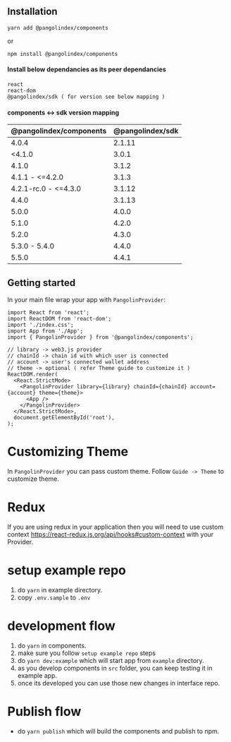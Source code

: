 

<Meta title="Guide/Introduction" component={ThemeProvider} />

## Installation

`yarn add @pangolindex/components`

or

`npm install @pangolindex/components`

#### Install below dependancies as its peer dependancies

```
react
react-dom
@pangolindex/sdk ( for version see below mapping )
```

#### components <-> sdk version mapping

| @pangolindex/components | @pangolindex/sdk |
| ----------------------- | ---------------- |
| 4.0.4                   | 2.1.11           |
| <4.1.0                  | 3.0.1            |
| 4.1.0                   | 3.1.2            |
| 4.1.1 - <=4.2.0         | 3.1.3            |
| 4.2.1-rc.0 - <=4.3.0    | 3.1.12            |
| 4.4.0                   | 3.1.13            |
| 5.0.0                   | 4.0.0            |
| 5.1.0                   | 4.2.0            |
| 5.2.0                   | 4.3.0            |
| 5.3.0 - 5.4.0           | 4.4.0            |
| 5.5.0                   | 4.4.1            |

## Getting started

In your main file wrap your app with `PangolinProvider`:

```tsx
import React from 'react';
import ReactDOM from 'react-dom';
import './index.css';
import App from './App';
import { PangolinProvider } from '@pangolindex/components';

// library -> web3.js provider
// chainId -> chain id with which user is connected
// account -> user's connected wallet address
// theme -> optional ( refer Theme guide to customize it )
ReactDOM.render(
  <React.StrictMode>
    <PangolinProvider library={library} chainId={chainId} account={account} theme={theme}>
      <App />
    </PangolinProvider>
  </React.StrictMode>,
  document.getElementById('root'),
);
```

# Customizing Theme

In `PangolinProvider` you can pass custom theme. Follow `Guide -> Theme` to customize theme.

# Redux

If you are using redux in your application then you will need to use custom context https://react-redux.js.org/api/hooks#custom-context with your Provider.

# setup example repo
1. do `yarn` in example directory.
2. copy `.env.sample` to `.env`

# development flow

1. do `yarn` in components.
2. make sure you follow `setup example repo` steps
3. do `yarn dev:example` which will start app from `example` directory.
4. as you develop components in `src` folder, you can keep testing it in example app.
5. once its developed you can use those new changes in interface repo.

# Publish flow

- do `yarn publish` which will build the components and publish to npm.

